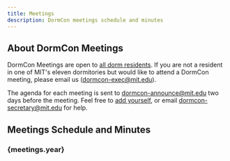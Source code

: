 ```yaml
---
title: Meetings
description: DormCon meetings schedule and minutes
---
```


## About DormCon Meetings

DormCon Meetings are open to [all dorm residents](/about/voting-members). If you
are not a resident in one of MIT's eleven dormitories but would like to attend a
DormCon meeting, please email us (dormcon-exec@mit.edu).

The agenda for each meeting is sent to dormcon-announce@mit.edu two days before
the meeting. Feel free to
[add yourself](https://groups.mit.edu/webmoira/list/dormcon-announce), or email
dormcon-secretary@mit.edu for help.

## Meetings Schedule and Minutes


<h3>{meetings.year}</h3>

<MeetingsComponent meetings={meetings.list} />
